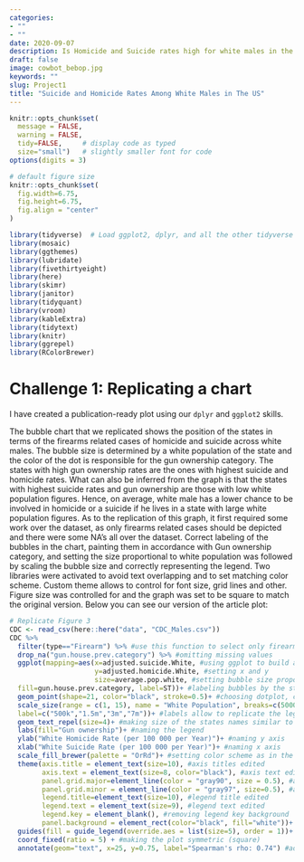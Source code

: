 ```yaml
---
categories:
- ""
- ""
date: 2020-09-07
description: Is Homicide and Suicide rates high for white males in the US?
draft: false
image: cowbot_bebop.jpg
keywords: ""
slug: Project1
title: "Suicide and Homicide Rates Among White Males in The US"
---
```



```r
knitr::opts_chunk$set(
  message = FALSE, 
  warning = FALSE, 
  tidy=FALSE,     # display code as typed
  size="small")   # slightly smaller font for code
options(digits = 3)

# default figure size
knitr::opts_chunk$set(
  fig.width=6.75, 
  fig.height=6.75,
  fig.align = "center"
)
```


```r
library(tidyverse)  # Load ggplot2, dplyr, and all the other tidyverse packages
library(mosaic)
library(ggthemes)
library(lubridate)
library(fivethirtyeight)
library(here)
library(skimr)
library(janitor)
library(tidyquant)
library(vroom)
library(kableExtra)
library(tidytext)
library(knitr)
library(ggrepel)
library(RColorBrewer)
```

# Challenge 1: Replicating a chart

I have created a publication-ready plot using our `dplyr` and `ggplot2` skills.

The bubble chart that we replicated shows the position of the states in terms of the firearms related cases of homicide and suicide across white males. The bubble size is determined by a white population of the state and the color of the dot is responsible for the gun ownership category. The states with high gun ownership rates are the ones with highest suicide and homicide rates. What can also be inferred from the graph is that the states with highest suicide rates and gun ownership are those with low white population figures. Hence, on average, white male has a lower chance to be involved in homicide or a suicide if he lives in a state with large white population figures.
As to the replication of this graph, it first required some work over the dataset, as only firearms related cases should be depicted and there were some NA's all over the dataset. Correct labeling of the bubbles in the chart, painting them in accordance with Gun ownership category, and setting the size proportional to white population was followed by scaling the bubble size and correctly representing the legend. Two libraries were activated to avoid text overlapping and to set matching color scheme. Custom theme allows to control for font size, grid lines and other. Figure size was controlled for and the graph was set to be square to match the original version. 
Below you can see our version of the article plot:

```r
# Replicate Figure 3
CDC <- read_csv(here::here("data", "CDC_Males.csv"))
CDC %>%
  filter(type=="Firearm") %>% #use this function to select only firearms cases
  drop_na("gun.house.prev.category") %>% #omitting missing values
  ggplot(mapping=aes(x=adjusted.suicide.White, #using ggplot to build a bubble plot
                     y=adjusted.homicide.White, #setting x and y
                     size=average.pop.white, #setting bubble size proportional to white population                                    
  fill=gun.house.prev.category, label=ST))+ #labeling bubbles by the states' names and painting them according to gun ownership category
  geom_point(shape=21, color="black", stroke=0.5)+ #choosing dotplot, controlling the shape by "shape" and color using "color" and outline width using "stroke" set to 0.5
  scale_size(range = c(1, 15), name = "White Population", breaks=c(500000,1500000,3000000,7000000), #range" allows to control the bubble size, "name" makes it possible to name the circle size legend and "breaks"   allow to choose the number of circles in the legend and control their size
  label=c("500k","1.5m","3m","7m"))+ #labels allow to replicate the legend values
  geom_text_repel(size=4)+ #making size of the states names similar to the ones in the article plot
  labs(fill="Gun ownership")+ #naming the legend
  ylab("White Homicide Rate (per 100 000 per Year)")+ #naming y axis
  xlab("White Suicide Rate (per 100 000 per Year)")+ #naming x axis
  scale_fill_brewer(palette = "OrRd")+ #setting color scheme as in the original version
  theme(axis.title = element_text(size=10), #axis titles edited
        axis.text = element_text(size=8, color="black"), #axis text edited
        panel.grid.major=element_line(color = "gray90", size = 0.5), #adding major grid  lines
        panel.grid.minor = element_line(color = "gray97", size=0.5), #adding minor grid lines
        legend.title=element_text(size=10), #legend title edited
        legend.text = element_text(size=9), #legend text edited
        legend.key = element_blank(), #removing legend key background
        panel.background = element_rect(color="black", fill="white"))+ #graph background set to white and contour set to black
  guides(fill = guide_legend(override.aes = list(size=5), order = 1))+  #changing size of legend circles of "Gun ownership" and placing "Gun ownership" legend above "White population"
  coord_fixed(ratio = 5) + #making the plot symmetric (square)
  annotate(geom="text", x=25, y=0.75, label="Spearman's rho: 0.74") #adding Spearman's rho correlation as in article graph
```